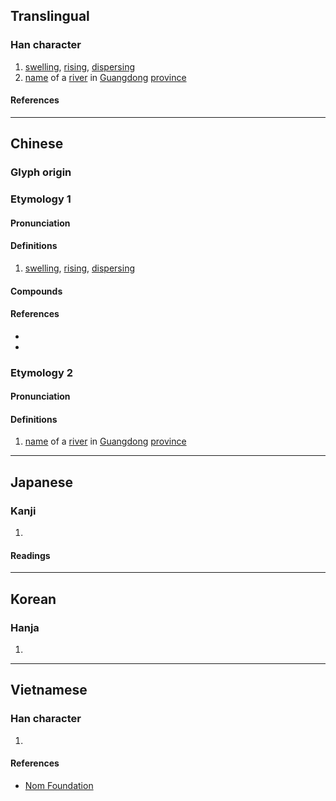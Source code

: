 {{character info/new}}
==Translingual==

===Han character===
{{Han char|rn=85|rad=水|as=10|sn=13|four=38127|canj=ECIM|ids=⿰氵翁}}

# [[swelling]], [[rising]], [[dispersing]]
# [[name]] of a [[river]] in [[Guangdong]] [[province]]

====References====
{{Han ref|kx=0641.260|dkj=18004|dj=1049.050|hdz=31703.020|uh=6EC3}}

----

==Chinese==
{{zh-forms}}

===Glyph origin===
{{Han etym}}

===Etymology 1===
====Pronunciation====
{{zh-pron
|m=wěng
|c=jung2
|mn=óng
|mc=y
|oc=y
|cat=v
}}

====Definitions====
{{zh-hanzi}}

# [[swelling]], [[rising]], [[dispersing]]

====Compounds====
{{zh-der|勃滃|滃染|滃滃|滃鬱|滃渤|浡滃}}

====References====
* {{R:twedu|B02223}}
* {{R:yue:mfccd}}

===Etymology 2===
====Pronunciation====
{{zh-pron
|m=wēng
|c=jung1
|cat=pn
}}

====Definitions====
{{zh-hanzi}}

# [[name]] of a [[river]] in [[Guangdong]] [[province]]

----

==Japanese==

===Kanji===
{{ja-kanji|grade=|rs=水10}}

# {{rfdef|ja|sort=水10}}

====Readings====
{{ja-readings
|on=おう, お
}}

----

==Korean==

===Hanja===
{{ko-hanja|옹}}

# {{rfdef|ko|sort=水10}}

----

==Vietnamese==

===Han character===
{{vi-readings|rs=水10|reading=ống}}

# {{rfdef|vi|sort=水10}}

====References====
*[http://nomfoundation.org/common/nom_details.php?codepoint=6ec3 Nom Foundation]